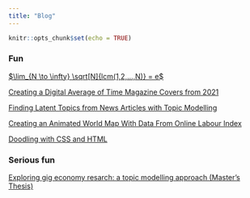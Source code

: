 ---
title: "Blog"
---

```{r setup, include=FALSE}
knitr::opts_chunk$set(echo = TRUE)
```

### Fun

[$\lim_{N \to \infty} \sqrt[N]{lcm(1,2,...,N)} = e$](https://www.joonalohtander.com/nth_root_of_lcm_1_to_n.html)

[Creating a Digital Average of Time Magazine Covers from 2021](https://www.joonalohtander.com/img_avg.html)

[Finding Latent Topics from News Articles with Topic Modelling](https://medium.com/towardsdev/using-topic-modelling-to-find-topics-from-news-headlines-456d9fc8cac4)

[Creating an Animated World Map With Data From Online Labour Index](https://www.joonalohtander.com/animated_mapplot.html)

[Doodling with CSS and HTML](https://www.joonalohtander.com/panda-project.html)

### Serious fun

[Exploring gig economy resarch: a topic modelling approach (Master's Thesis)](http://jultika.oulu.fi/Record/nbnfioulu-202205172094)